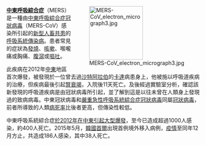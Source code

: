 <div style="float:right;margin-left:0.5em;">
[[File:MERS-CoV_electron_micrograph3.jpg|140px]]
</div>

'''[[中東呼吸綜合症|中東呼吸綜合症]]'''（MERS）是一種由[[中東呼吸綜合症冠狀病毒|中東呼吸綜合症冠狀病毒]]（MERS-CoV）感染所引起的[[新興傳染病|新型]][[人畜共患病|人畜共患]]的[[呼吸系統|呼吸系統]][[傳染病|傳染病]]。患者常見的症狀為[[發燒|發燒]]、[[咳嗽|咳嗽]]、喉嚨痛或胸痛、[[腹瀉|腹瀉]]或[[嘔吐|嘔吐]]。

此疾病在2012年[[中東|中東]]地區首次爆發，被發現於一位曾去過[[沙特阿拉伯|沙特阿拉伯]]的[[卡達|卡達]]病患身上，他被施以呼吸道疾病的治療，但疾病最後引起[[腎衰竭|腎衰竭]]，入院後11天死亡。及後經過實驗室分析，確認該新發現的呼吸道疾病是由冠狀病毒所引起，並了解到這是以往未曾在人類身上發現過的致病病毒。中東冠狀病毒和[[嚴重急性呼吸系統綜合症冠狀病毒|嚴重急性呼吸系統綜合症冠狀病毒]]同屬[[冠狀病毒|冠狀病毒]]，前者所導致的人類[[病死率|病死率]]比後者更高，但傳染性較低。

中東呼吸系統綜合症[[2012年中東呼吸綜合症爆發|於2012年在中東引起大型爆發]]，至今已造成超過1000人感染，約400人死亡。2015年5月，[[韓國|韓國]][[首爾|首爾]]出現首例境外移入病例，[[2015年中東呼吸綜合症韓國疫情|疫情]]至同年12月方止，共造成186人感染，其中38人死亡。